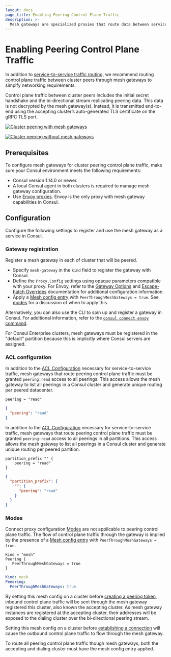 ```yaml
---
layout: docs
page_title: Enabling Peering Control Plane Traffic
description: >-
  Mesh gateways are specialized proxies that route data between services that cannot communicate directly. Learn how to enable traffic across clusters in different datacenters or admin partitions that have an established peering connection.
---
```


# Enabling Peering Control Plane Traffic

In addition to [service-to-service traffic routing](/consul/docs/connect/gateways/mesh-gateway/service-to-service-traffic-peers),
we recommend routing control plane traffic between cluster peers through mesh gateways
to simplfy networking requirements.

Control plane traffic between cluster peers includes
the initial secret handshake and the bi-directional stream replicating peering data.
This data is not decrypted by the mesh gateway(s).
Instead, it is transmitted end-to-end using the accepting cluster’s auto-generated TLS certificate on the gRPC TLS port.

<Tabs>
<Tab heading="With mesh gateways (recommended)">

[![Cluster peering with mesh gateways](/img/consul-connect/mesh-gateway/cluster-peering-connectivity-with-mesh-gateways.png)](/img/consul-connect/mesh-gateway/cluster-peering-connectivity-with-mesh-gateways.png)

</Tab>

<Tab heading="Without mesh gateways">

[![Cluster peering without mesh gateways](/img/consul-connect/mesh-gateway/cluster-peering-connectivity-without-mesh-gateways.png)](/img/consul-connect/mesh-gateway/cluster-peering-connectivity-without-mesh-gateways.png)

</Tab>
</Tabs>

## Prerequisites

To configure mesh gateways for cluster peering control plane traffic, make sure your Consul environment meets the following requirements:

- Consul version 1.14.0 or newer.
- A local Consul agent in both clusters is required to manage mesh gateway configuration.
- Use [Envoy proxies](/consul/docs/connect/proxies/envoy). Envoy is the only proxy with mesh gateway capabilities in Consul.

## Configuration

Configure the following settings to register and use the mesh gateway as a service in Consul.

### Gateway registration

Register a mesh gateway in each of cluster that will be peered.

- Specify `mesh-gateway` in the `kind` field to register the gateway with Consul.
- Define the `Proxy.Config` settings using opaque parameters compatible with your proxy. For Envoy, refer to the [Gateway Options](/consul/docs/connect/proxies/envoy#gateway-options) and [Escape-hatch Overrides](/consul/docs/connect/proxies/envoy#escape-hatch-overrides) documentation for additional configuration information.
- Apply a [Mesh config entry](/consul/docs/connect/config-entries/mesh#peer-through-mesh-gateways) with `PeerThroughMeshGateways = true`. See [modes](#modes) for a discussion of when to apply this.

Alternatively, you can also use the CLI to spin up and register a gateway in Consul. For additional information, refer to the [`consul connect envoy` command](/consul/commands/connect/envoy#mesh-gateways).

For Consul Enterprise clusters, mesh gateways must be registered in the "default" partition because this is implicitly where Consul servers are assigned.

### ACL configuration

<Tabs>
<Tab heading="Consul OSS">

In addition to the [ACL Configuration](/consul/docs/connect/gateways/mesh-gateway/service-to-service-traffic-peers#acl-configuration) necessary for service-to-service traffic, mesh gateways that route peering control plane traffic must be granted `peering:read` access to all peerings. 
This access allows the mesh gateway to list all peerings in a Consul cluster and generate unique routing per peered datacenter.

<CodeTabs heading="Example ACL rules for Mesh Gateway Peering Control Plane Traffic in Consul OSS">

```hcl
peering = "read"
```

```json
{
  "peering": "read"
}
```

</CodeTabs>

</Tab>

<Tab heading="Consul Enterprise">

In addition to the [ACL Configuration](/consul/docs/connect/gateways/mesh-gateway/service-to-service-traffic-peers#acl-configuration) necessary for service-to-service traffic, mesh gateways that route peering control plane traffic must be granted `peering:read` access to all peerings in all partitions. 
This access allows the mesh gateway to list all peerings in a Consul cluster and generate unique routing per peered partition.

<CodeTabs heading="Example ACL rules for Mesh Gateway Peering Control Plane Traffic in Consul Enterprise">

```hcl
partition_prefix "" {
	peering = "read"
}
```

```json
{
  "partition_prefix": {
    "": {
	  "peering": "read"
	}
  }
}
```

</CodeTabs>

</Tab>
</Tabs>

### Modes

Connect proxy configuration [Modes](/consul/docs/connect/gateways/mesh-gateway#connect-proxy-configuration#modes) are not applicable to peering control plane traffic. 
The flow of control plane traffic through the gateway is implied by the presence of a [Mesh config entry](/consul/docs/connect/config-entries/mesh#peer-through-mesh-gateways) with `PeerThroughMeshGateways = true`.

<CodeTabs heading="Example: Enabling Peering Control Plane Traffic for Mesh Gateways">

```hcl
Kind = "mesh"
Peering {
   PeerThroughMeshGateways = true
}
```

```yaml
Kind: mesh
Peeering:
  PeerThroughMeshGateways: true
```
</CodeTabs>

By setting this mesh config on a cluster before [creating a peering token](/consul/docs/connect/cluster-peering/usage/establish-cluster-peering#create-a-peering-token), inbound control plane traffic will be sent through the mesh gateway registered this cluster, also known the accepting cluster. 
As mesh gateway instances are registered at the accepting cluster, their addresses will be exposed to the dialing cluster over the bi-directional peering stream.

Setting this mesh config on a cluster before [establishing a connection](/consul/docs/connect/cluster-peering/usage/establish-cluster-peering#establish-a-connection-between-clusters) will cause the outbound control plane traffic to flow through the mesh gateway.

To route all peering control plane traffic though mesh gateways, both the accepting and dialing cluster must have the mesh config entry applied.
